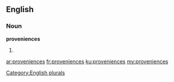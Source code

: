 ==English==

===Noun===
'''proveniences'''

# {{plural of|provenience}}

[[Category:English plurals]]

[[ar:proveniences]]
[[fr:proveniences]]
[[ku:proveniences]]
[[my:proveniences]]